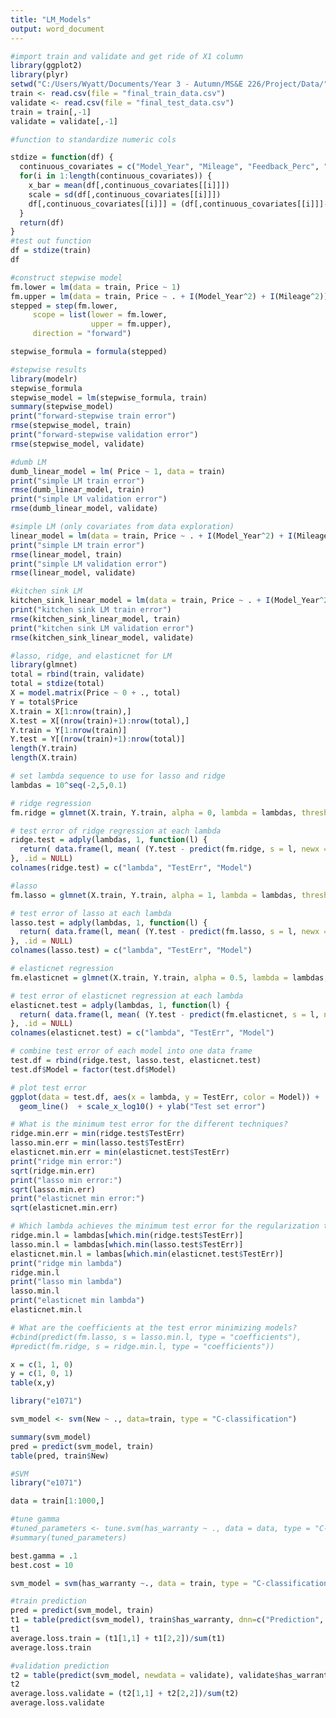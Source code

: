 ---
title: "LM_Models"
output: word_document
---

```{r setup}
#import train and validate and get ride of X1 column
library(ggplot2)
library(plyr)
setwd("C:/Users/Wyatt/Documents/Year 3 - Autumn/MS&E 226/Project/Data/")
train <- read.csv(file = "final_train_data.csv")
validate <- read.csv(file = "final_test_data.csv")
train = train[,-1]
validate = validate[,-1]
```

```{r}
#function to standardize numeric cols

stdize = function(df) {
  continuous_covariates = c("Model_Year", "Mileage", "Feedback_Perc", "N_Reviews", "review_polarity", "review_positivity")
  for(i in 1:length(continuous_covariates)) {
    x_bar = mean(df[,continuous_covariates[[i]]])
    scale = sd(df[,continuous_covariates[[i]]])
    df[,continuous_covariates[[i]]] = (df[,continuous_covariates[[i]]]-x_bar)/scale
  }
  return(df)
}
#test out function
df = stdize(train)
df
```

```{r}
#construct stepwise model
fm.lower = lm(data = train, Price ~ 1)
fm.upper = lm(data = train, Price ~ . + I(Model_Year^2) + I(Mileage^2))
stepped = step(fm.lower,
     scope = list(lower = fm.lower,
                  upper = fm.upper),
     direction = "forward")

stepwise_formula = formula(stepped)
```

```{r}
#stepwise results
library(modelr)
stepwise_formula
stepwise_model = lm(stepwise_formula, train)
summary(stepwise_model)
print("forward-stepwise train error")
rmse(stepwise_model, train)
print("forward-stepwise validation error")
rmse(stepwise_model, validate)
```

```{r}
#dumb LM
dumb_linear_model = lm( Price ~ 1, data = train)
print("simple LM train error")
rmse(dumb_linear_model, train)
print("simple LM validation error")
rmse(dumb_linear_model, validate)
```


```{r}
#simple LM (only covariates from data exploration)
linear_model = lm(data = train, Price ~ . + I(Model_Year^2) + I(Mileage^2))
print("simple LM train error")
rmse(linear_model, train)
print("simple LM validation error")
rmse(linear_model, validate)
```

```{r}
#kitchen sink LM
kitchen_sink_linear_model = lm(data = train, Price ~ . + I(Model_Year^2) + I(Mileage^2))
print("kitchen sink LM train error")
rmse(kitchen_sink_linear_model, train)
print("kitchen sink LM validation error")
rmse(kitchen_sink_linear_model, validate)
```


```{r}
#lasso, ridge, and elasticnet for LM
library(glmnet)
total = rbind(train, validate)
total = stdize(total)
X = model.matrix(Price ~ 0 + ., total)
Y = total$Price
X.train = X[1:nrow(train),]
X.test = X[(nrow(train)+1):nrow(total),]
Y.train = Y[1:nrow(train)]
Y.test = Y[(nrow(train)+1):nrow(total)]
length(Y.train)
length(X.train)

# set lambda sequence to use for lasso and ridge
lambdas = 10^seq(-2,5,0.1)

# ridge regression
fm.ridge = glmnet(X.train, Y.train, alpha = 0, lambda = lambdas, thresh = 1e-12)

# test error of ridge regression at each lambda
ridge.test = adply(lambdas, 1, function(l) {
  return( data.frame(l, mean( (Y.test - predict(fm.ridge, s = l, newx = X.test))^2 ), "Ridge" ))
}, .id = NULL)
colnames(ridge.test) = c("lambda", "TestErr", "Model")

#lasso
fm.lasso = glmnet(X.train, Y.train, alpha = 1, lambda = lambdas, thresh = 1e-12)

# test error of lasso at each lambda
lasso.test = adply(lambdas, 1, function(l) {
  return( data.frame(l, mean( (Y.test - predict(fm.lasso, s = l, newx = X.test))^2 ), "Lasso" ))
}, .id = NULL)
colnames(lasso.test) = c("lambda", "TestErr", "Model")

# elasticnet regression
fm.elasticnet = glmnet(X.train, Y.train, alpha = 0.5, lambda = lambdas, thresh = 1e-12)

# test error of elasticnet regression at each lambda
elasticnet.test = adply(lambdas, 1, function(l) {
  return( data.frame(l, mean( (Y.test - predict(fm.elasticnet, s = l, newx = X.test))^2 ), "ElasticNet" ))
}, .id = NULL)
colnames(elasticnet.test) = c("lambda", "TestErr", "Model")

# combine test error of each model into one data frame
test.df = rbind(ridge.test, lasso.test, elasticnet.test)
test.df$Model = factor(test.df$Model)

# plot test error
ggplot(data = test.df, aes(x = lambda, y = TestErr, color = Model)) + 
  geom_line()  + scale_x_log10() + ylab("Test set error")

# What is the minimum test error for the different techniques?
ridge.min.err = min(ridge.test$TestErr)
lasso.min.err = min(lasso.test$TestErr)
elasticnet.min.err = min(elasticnet.test$TestErr)
print("ridge min error:")
sqrt(ridge.min.err)
print("lasso min error:")
sqrt(lasso.min.err)
print("elasticnet min error:")
sqrt(elasticnet.min.err)

# Which lambda achieves the minimum test error for the regularization techniques?
ridge.min.l = lambdas[which.min(ridge.test$TestErr)]
lasso.min.l = lambdas[which.min(lasso.test$TestErr)]
elasticnet.min.l = lambas[which.min(elasticnet.test$TestErr)]
print("ridge min lambda")
ridge.min.l
print("lasso min lambda")
lasso.min.l
print("elasticnet min lambda")
elasticnet.min.l

# What are the coefficients at the test error minimizing models?
#cbind(predict(fm.lasso, s = lasso.min.l, type = "coefficients"), 
#predict(fm.ridge, s = ridge.min.l, type = "coefficients"))
```
```{r}
x = c(1, 1, 0)
y = c(1, 0, 1)
table(x,y)
```

```{r}
library("e1071")

svm_model <- svm(New ~ ., data=train, type = "C-classification")

summary(svm_model)
pred = predict(svm_model, train)
table(pred, train$New)
```

```{r}
#SVM
library("e1071")

data = train[1:1000,]

#tune gamma
#tuned_parameters <- tune.svm(has_warranty ~ ., data = data, type = "C-classification", gamma = 10^(-5:-1), cost = 10^(-3:1))
#summary(tuned_parameters)

best.gamma = .1
best.cost = 10

svm_model = svm(has_warranty ~., data = train, type = "C-classification", kernel = "radial", gamma = best.gamma, cost = best.cost)

#train prediction
pred = predict(svm_model, train)
t1 = table(predict(svm_model), train$has_warranty, dnn=c("Prediction", "Actual"))
t1
average.loss.train = (t1[1,1] + t1[2,2])/sum(t1)
average.loss.train

#validation prediction
t2 = table(predict(svm_model, newdata = validate), validate$has_warranty, dnn=c("Prediction", "Actual"))  
t2
average.loss.validate = (t2[1,1] + t2[2,2])/sum(t2)
average.loss.validate
```
